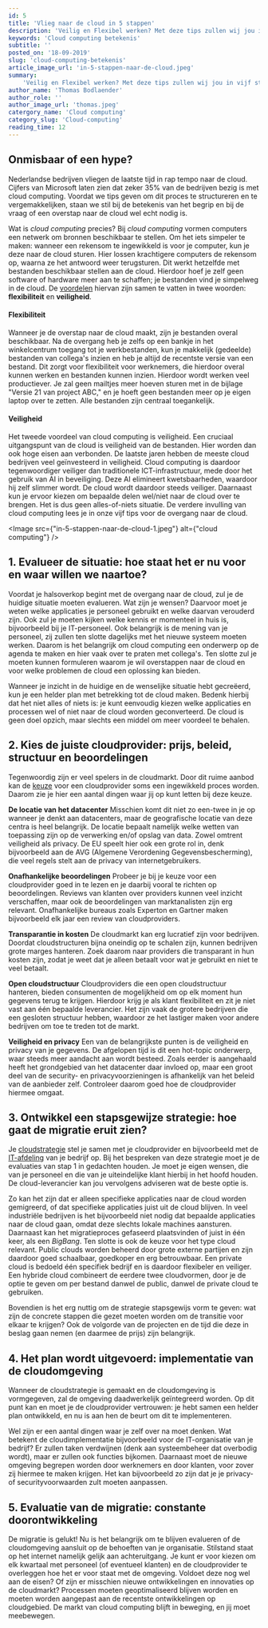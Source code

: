 ```yaml
---
id: 5
title: 'Vlieg naar de cloud in 5 stappen'
description: 'Veilig en Flexibel werken? Met deze tips zullen wij jou in vijf stappen helpen, voor een soepele overgang naar de cloud. Enjoy the flight!'
keywords: 'Cloud computing betekenis'
subtitle: ''
posted_on: '18-09-2019'
slug: 'cloud-computing-betekenis'
article_image_url: 'in-5-stappen-naar-de-cloud.jpeg'
summary:
    'Veilig en Flexibel werken? Met deze tips zullen wij jou in vijf stappen helpen, voor een soepele overgang naar de cloud. Enjoy the flight!'
author_name: 'Thomas Bodlaender'
author_role: ''
author_image_url: 'thomas.jpeg'
catergory_name: 'Cloud computing'
category_slug: 'Cloud-computing'
reading_time: 12
---
```


Onmisbaar of een hype?
----------------------------------------------

Nederlandse bedrijven vliegen de laatste tijd in rap tempo naar de cloud. Cijfers van Microsoft laten zien dat zeker 35% van de bedrijven bezig is met cloud computing. Voordat we tips geven om dit proces te structureren en te vergemakkelijken, staan we stil bij de betekenis van het begrip en bij de vraag of een overstap naar de cloud wel echt nodig is.

Wat is *cloud computing* precies? Bij *cloud computing* vormen computers een netwerk om bronnen beschikbaar te stellen. Om het iets simpeler te maken: wanneer een rekensom te ingewikkeld is voor je computer, kun je deze naar de cloud sturen. Hier lossen krachtigere computers de rekensom op, waarna ze het antwoord weer terugsturen. Dit werkt hetzelfde met bestanden beschikbaar stellen aan de cloud. Hierdoor hoef je zelf geen software of hardware meer aan te schaffen; je bestanden vind je simpelweg in de cloud. De [voordelen](https://www.axoft.nl/3-essentiele-redenen-om-over-te-stappen-naar-de-cloud/) hiervan zijn samen te vatten in twee woorden: **flexibiliteit** en **veiligheid**.

#### Flexibiliteit
Wanneer je de overstap naar de cloud maakt, zijn je bestanden overal beschikbaar. Na de overgang heb je zelfs op een bankje in het winkelcentrum toegang tot je werkbestanden, kun je makkelijk (gedeelde) bestanden van collega's inzien en heb je altijd de recentste versie van een bestand. Dit zorgt voor flexibiliteit voor werknemers, die hierdoor overal kunnen werken en bestanden kunnen inzien. Hierdoor wordt werken veel productiever.  Je zal geen mailtjes meer hoeven sturen met in de bijlage "Versie 21 van project ABC," en je hoeft geen bestanden meer op je eigen laptop over te zetten. Alle bestanden zijn centraal toegankelijk.

#### Veiligheid
Het tweede voordeel van cloud computing is veiligheid. Een cruciaal uitgangspunt van de cloud is veiligheid van de bestanden. Hier worden dan ook hoge eisen aan verbonden. De laatste jaren hebben de meeste cloud bedrijven  veel geïnvesteerd in veiligheid. Cloud computing is daardoor tegenwoordiger veiliger dan traditionele ICT-infrastructuur, mede door het gebruik van AI in beveiliging. Deze AI elimineert kwetsbaarheden, waardoor hij zelf slimmer wordt. De cloud wordt daardoor steeds veiliger.  Daarnaast kun je ervoor kiezen om bepaalde delen wel/niet naar de cloud over te brengen. Het is dus geen alles-of-niets situatie. De verdere invulling van cloud computing lees je in onze vijf tips voor de overgang naar de cloud.

<Image src={"in-5-stappen-naar-de-cloud-1.jpeg"} alt={"cloud computing"} />

## 1. Evalueer de situatie: hoe staat het er nu voor en waar willen we naartoe?
Voordat je halsoverkop begint met de overgang naar de cloud, zul je de huidige situatie moeten evalueren. Wat zijn je wensen? Daarvoor moet je weten welke applicaties je personeel gebruikt en welke daarvan verouderd zijn. Ook zul je moeten kijken welke kennis er momenteel in huis is, bijvoorbeeld bij je IT-personeel. Ook belangrijk is de mening van je personeel, zij zullen ten slotte dagelijks met het nieuwe systeem moeten werken. Daarom is het belangrijk om cloud computing een onderwerp op de agenda te maken en hier vaak over te praten met collega's. Ten slotte zul je moeten kunnen formuleren waarom je wil overstappen naar de cloud en voor welke problemen de cloud een oplossing kan bieden.

Wanneer je inzicht in de huidige en de wenselijke situatie hebt gecreëerd, kun je een helder plan met betrekking tot de cloud maken. Bedenk hierbij dat het niet alles of niets is: je kunt eenvoudig kiezen welke applicaties en processen wel of niet naar de cloud worden geconverteerd. De cloud is geen doel opzich, maar slechts een middel om meer voordeel te behalen.

## 2. Kies de juiste cloudprovider: prijs, beleid, structuur en beoordelingen
Tegenwoordig zijn er veel spelers in de cloudmarkt. Door dit ruime aanbod kan de [keuze](https://www.previder.com/nl/over-previder/actueel/blogs/art/3529/in-6-stappen-naar-de-cloud) voor een cloudprovider soms een ingewikkeld proces worden. Daarom zie je hier een aantal dingen waar jij op kunt letten bij deze keuze.

**De locatie van het datacenter**
Misschien komt dit niet zo een-twee in je op wanneer je denkt aan datacenters, maar de geografische locatie van deze centra is heel belangrijk. De locatie bepaalt namelijk welke wetten van toepassing zijn op  de verwerking en/of opslag van data. Zowel omtrent veiligheid als privacy. De EU speelt hier ook een grote rol in, denk bijvoorbeeld aan de AVG (Algemene Verordening Gegevensbescherming), die veel regels stelt aan de privacy van internetgebruikers.

**Onafhankelijke beoordelingen**
Probeer je bij je keuze voor een cloudprovider goed in te lezen en je daarbij vooral te richten op beoordelingen. Reviews van klanten over providers kunnen veel inzicht verschaffen, maar ook de beoordelingen van marktanalisten zijn erg relevant. Onafhankelijke bureaus zoals Experton en Gartner maken bijvoorbeeld elk jaar een review van cloudproviders.

**Transparantie in kosten**
De cloudmarkt kan erg lucratief zijn voor bedrijven. Doordat cloudstructuren bijna oneindig op te schalen zijn, kunnen bedrijven grote marges hanteren. Zoek daarom naar providers die transparant in hun kosten zijn, zodat je weet dat je alleen betaalt voor wat je gebruikt en niet te veel betaalt.

**Open cloudstructuur**
Cloudproviders die een open cloudstructuur hanteren, bieden consumenten de mogelijkheid om op elk moment hun gegevens terug te krijgen. Hierdoor krijg je als klant flexibiliteit en zit je niet vast aan één bepaalde leverancier. Het zijn vaak de grotere bedrijven die een gesloten structuur hebben, waardoor ze het lastiger maken voor andere bedrijven om toe te treden tot de markt.

**Veiligheid en privacy**
Een van de belangrijkste punten is de veiligheid en privacy van je gegevens. De afgelopen tijd is dit een hot-topic onderwerp, waar steeds meer aandacht aan wordt besteed. Zoals eerder is aangehaald heeft het grondgebied van het datacenter daar invloed op, maar een groot deel van de security- en privacyvoorzieningen is afhankelijk van het beleid van de aanbieder zelf. Controleer daarom goed hoe de cloudprovider hiermee omgaat.

## 3. Ontwikkel een stapsgewijze strategie: hoe gaat de migratie eruit zien?
Je [cloudstrategie](https://www.mt.nl/in-6-stappen-de-cloud-in) stel je samen met je cloudprovider en bijvoorbeeld met de [IT-afdeling](https://www.wortell.nl/blogs/vijf-stappen-naar-de-cloud/) van je bedrijf op. Bij het bespreken van deze strategie moet je de evaluaties van stap 1 in gedachten houden. Je moet je eigen wensen, die van je personeel en die van je uiteindelijke klant hierbij in het hoofd houden. De cloud-leverancier kan jou vervolgens adviseren wat de beste optie is.

Zo kan het zijn dat er alleen specifieke applicaties naar de cloud worden gemigreerd, of dat specifieke applicaties juist uit de cloud blijven. In veel industriële bedrijven is het bijvoorbeeld niet nodig dat bepaalde applicaties naar de cloud gaan, omdat deze slechts lokale machines aansturen. Daarnaast kan het migratieproces gefaseerd plaatsvinden of juist in één keer, als een *BigBang*. Ten slotte is ook de keuze voor het type cloud relevant. Public clouds  worden beheerd door grote externe partijen en zijn daardoor goed schaalbaar, goedkoper en erg betrouwbaar. Een private cloud is bedoeld één specifiek bedrijf en is daardoor flexibeler en veiliger. Een hybride cloud combineert de eerdere twee cloudvormen, door je de optie te geven om per bestand danwel de public, danwel de private cloud te gebruiken.

Bovendien is het erg nuttig om de strategie stapsgewijs vorm te geven: wat zijn de concrete stappen die gezet moeten worden om de transitie voor elkaar te krijgen? Ook de volgorde van de projecten en de tijd die deze in beslag gaan nemen (en daarmee de prijs) zijn belangrijk.

## 4. Het plan wordt uitgevoerd: implementatie van de cloudomgeving
Wanneer de cloudstrategie is gemaakt en de cloudomgeving is vormgegeven, zal de omgeving daadwerkelijk geïntegreerd worden. Op dit punt kan en moet je de cloudprovider vertrouwen: je hebt samen een helder plan ontwikkeld, en nu is aan hen de beurt om dit te implementeren.

Wel zijn er een aantal dingen waar je zelf over na moet denken. Wat betekent de cloudimplementatie bijvoorbeeld voor de IT-organisatie van je bedrijf? Er zullen taken verdwijnen (denk aan systeembeheer dat overbodig wordt), maar er zullen ook functies bijkomen. Daarnaast moet de nieuwe omgeving begrepen worden door werknemers en door klanten, voor zover zij hiermee te maken krijgen. Het kan bijvoorbeeld zo zijn dat je je privacy- of securityvoorwaarden zult moeten aanpassen.

## 5. Evaluatie van de migratie: constante doorontwikkeling
De migratie is gelukt! Nu is het belangrijk om te blijven evalueren of de cloudomgeving aansluit op de behoeften van je organisatie. Stilstand staat op het internet namelijk gelijk aan achteruitgang. Je kunt er voor kiezen om elk kwartaal met personeel (of eventueel klanten) en de cloudprovider te overleggen hoe het er voor staat met de omgeving. Voldoet deze nog wel aan de eisen? Of zijn er misschien nieuwe ontwikkelingen en innovaties op de cloudmarkt? Processen moeten geoptimaliseerd blijven worden en moeten worden aangepast aan de recentste ontwikkelingen op cloudgebied. De markt van cloud computing blijft in beweging, en jij moet meebewegen.
